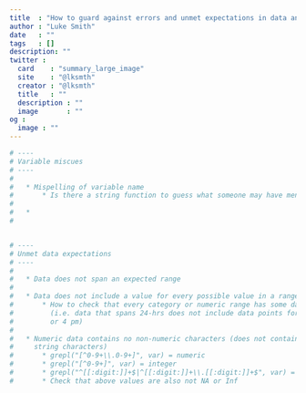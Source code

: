 ```yaml
---
title  : "How to guard against errors and unmet expectations in data and data filters"
author : "Luke Smith"
date   : ""
tags   : []
description: ""
twitter :
  card    : "summary_large_image"
  site    : "@lksmth"
  creator : "@lksmth"
  title   : ""
  description : ""
  image       : ""
og :
  image : ""
---
```



```r
# ----
# Variable miscues
# ----
#
#   * Mispelling of variable name
#       * Is there a string function to guess what someone may have ment if no #         such name exists (i.e. a user typing `untis` instead of `units`)
#
#   * 
#


# ----
# Unmet data expectations
# ----
#
#   * Data does not span an expected range
#
#   * Data does not include a value for every possible value in a range
#       * How to check that every category or numeric range has some data
#         (i.e. data that spans 24-hrs does not include data points for 2 am
#         or 4 pm)
#
#   * Numeric data contains no non-numeric characters (does not contain
#     string characters)
#       * grepl("[^0-9+\\.0-9+]", var) = numeric
#       * grepl("[^0-9+]", var) = integer
#       * grepl("^[[:digit:]]+$|^[[:digit:]]+\\.[[:digit:]]+$", var) = both
#       * Check that above values are also not NA or Inf
```
